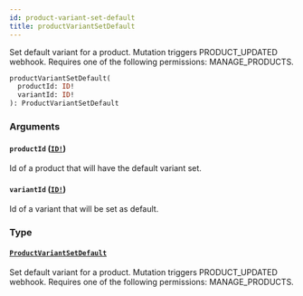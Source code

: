 ```yaml
---
id: product-variant-set-default
title: productVariantSetDefault
---
```


Set default variant for a product. Mutation triggers PRODUCT_UPDATED webhook. Requires one of the following permissions: MANAGE_PRODUCTS.

```graphql
productVariantSetDefault(
  productId: ID!
  variantId: ID!
): ProductVariantSetDefault

```

### Arguments

#### `productId` ([`ID!`](../../../developer/api-reference/scalars/id))

Id of a product that will have the default variant set.

#### `variantId` ([`ID!`](../../../developer/api-reference/scalars/id))

Id of a variant that will be set as default.

### Type

#### [`ProductVariantSetDefault`](../../../developer/api-reference/objects/product-variant-set-default)

Set default variant for a product. Mutation triggers PRODUCT_UPDATED webhook. Requires one of the following permissions: MANAGE_PRODUCTS.
